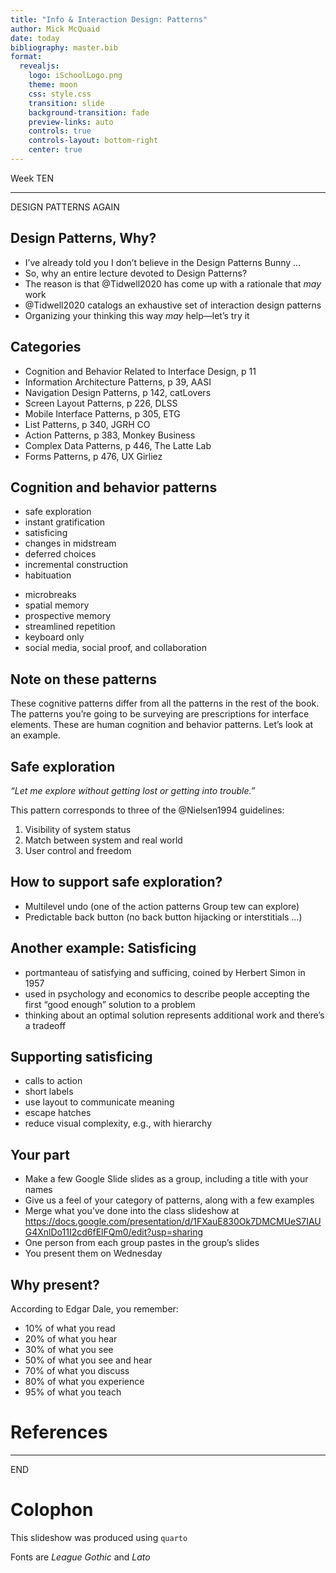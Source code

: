 ```yaml
---
title: "Info & Interaction Design: Patterns"
author: Mick McQuaid
date: today
bibliography: master.bib
format:
  revealjs:
    logo: iSchoolLogo.png
    theme: moon
    css: style.css
    transition: slide
    background-transition: fade
    preview-links: auto
    controls: true
    controls-layout: bottom-right
    center: true
---
```


::: {.r-fit-text}
Week TEN
:::

---

::: {.r-fit-text}
DESIGN PATTERNS AGAIN
:::

## Design Patterns, Why?
::: {.incremental}
- I've already told you I don't believe in the Design Patterns Bunny ...
- So, why an entire lecture devoted to Design Patterns?
- The reason is that @Tidwell2020 has come up with a rationale that *may* work
- @Tidwell2020 catalogs an exhaustive set of interaction design patterns
- Organizing your thinking this way *may* help---let's try it
:::

## Categories
- Cognition and Behavior Related to Interface Design, p 11
- Information Architecture Patterns, p 39, AASI
- Navigation Design Patterns, p 142, catLovers
- Screen Layout Patterns, p 226, DLSS
- Mobile Interface Patterns, p 305, ETG
- List Patterns, p 340, JGRH CO
- Action Patterns, p 383, Monkey Business
- Complex Data Patterns, p 446, The Latte Lab
- Forms Patterns, p 476, UX Girliez

## Cognition and behavior patterns
::: {.container}
:::: {.col}
- safe exploration
- instant gratification
- satisficing
- changes in midstream
- deferred choices
- incremental construction
- habituation
::::
:::: {.col}
- microbreaks
- spatial memory
- prospective memory
- streamlined repetition
- keyboard only
- social media, social proof, and collaboration
::::
:::

## Note on these patterns
These cognitive patterns differ from all the patterns in the rest of the book. The patterns you're going to be surveying are prescriptions for interface elements. These are human cognition and behavior patterns. Let's look at an example.

## Safe exploration

*"Let me explore without getting lost or getting into trouble."*

::: {.notes}
This pattern corresponds to three of the @Nielsen1994 guidelines:

1. Visibility of system status
2. Match between system and real world
3. User control and freedom
:::

## How to support safe exploration?
- Multilevel undo (one of the action patterns Group tew can explore)
- Predictable back button (no back button hijacking or interstitials ...)

## Another example: Satisficing
::: {.incremental}
- portmanteau of satisfying and sufficing, coined by Herbert Simon in 1957
- used in psychology and economics to describe people accepting the first "good enough" solution to a problem
- thinking about an optimal solution represents additional work and there's a tradeoff
:::

## Supporting satisficing
::: {.incremental}
- calls to action
- short labels
- use layout to communicate meaning
- escape hatches
- reduce visual complexity, e.g., with hierarchy
:::

## Your part
- Make a few Google Slide slides as a group, including a title with your names
- Give us a feel of your category of patterns, along with a few examples
- Merge what you've done into the class slideshow at
  [https://docs.google.com/presentation/d/1FXauE830Ok7DMCMUeS7IAUG4XnlDo11I2cd6fElFQm0/edit?usp=sharing](https://docs.google.com/presentation/d/1FXauE830Ok7DMCMUeS7IAUG4XnlDo11I2cd6fElFQm0/edit?usp=sharing)
- One person from each group pastes in the group's slides
- You present them on Wednesday

## Why present?
According to Edgar Dale, you remember:

- 10% of what you read
- 20% of what you hear
- 30% of what you see
- 50% of what you see and hear
- 70% of what you discuss
- 80% of what you experience
- 95% of what you teach

# References

::: {#refs}
:::

---

::: {.r-fit-text}
END
:::

# Colophon

This slideshow was produced using `quarto`

Fonts are *League Gothic* and *Lato*

